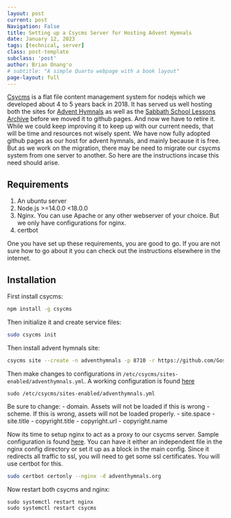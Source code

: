 ```yaml
---
layout: post
current: post
Navigation: False
title: Setting up a Csycms Server for Hosting Advent Hymnals
date: January 12, 2023
tags: [technical, server]
class: post-template
subclass: 'post'
author: Brian Onang'o
# subtitle: "A simple Quarto webpage with a book layout"
page-layout: full
---
```



[Csycms](https://github.com/csymapp/csycms-cli) is a flat file content management system for nodejs which we developed about 4 to 5 years back in 2018. It has served us well hosting both the sites for [Advent Hymnals](https://adventhymnals.org) as well as the [Sabbath School Lessons Archive](https://sabbathschool.github.io/) before we moved it to github pages. And now we have to retire it. While we could keep improving it to keep up with our current needs, that will be time and resources not wisely spent. We have now fully adopted github pages as our host for advent hymnals, and mainly because it is free. But as we work on the migration, there may be need to migrate our csycms system from one server to another. So here are the instructions incase this need should arise.

## Requirements
1. An ubuntu server
2. Node.js >=14.0.0 <18.0.0
3. Nginx. You can use Apache or any other webserver of your choice. But we only have configurations for nginx.
4. certbot

One you have set up these requirements, you are good to go. If you are not sure how to go about it you can check out the instructions elsewhere in the internet.

## Installation
First install csycms: 
```bash
npm install -g csycms
```

Then initialize it and create service files:
```bash
sudo csycms init
```

Then install advent hymnals site:
```bash
csycms site --create -n adventhymnals -p 8710 -r https://github.com/GospelSounders/adventhymnals.git -d adventhymnals.org
```

Then make changes to configurations in `/etc/csycms/sites-enabled/adventhymnals.yml`. A working configuration is found [here](https://github.com/adventHymnals/resources/blob/master/configurations/adventhymnals.yml)
```
sudo /etc/csycms/sites-enabled/adventhymnals.yml
```

Be sure to change:
- domain. Assets will not be loaded if this is wrong
- scheme. If this is wrong, assets will not be loaded properly.
- site.space
- site.title
- copyright.title
- copyright.url
- copyright.name

Now its time to setup nginx to act as a proxy to our csycms server. Sample configuration is found [here](https://github.com/adventHymnals/resources/blob/master/configurations/adventhymnals-nginxconfiguration). You can have it either an independent file in the nginx config directory or set it up as a block in the main config. Since it redirects all traffic to ssl, you will need to get some ssl certificates. You will use certbot for this.

```bash
sudo certbot certonly --nginx -d adventhymnals.org
```

Now restart both csycms and nginx:

```
sudo systemctl restart nginx
sudo systemctl restart csycms
```